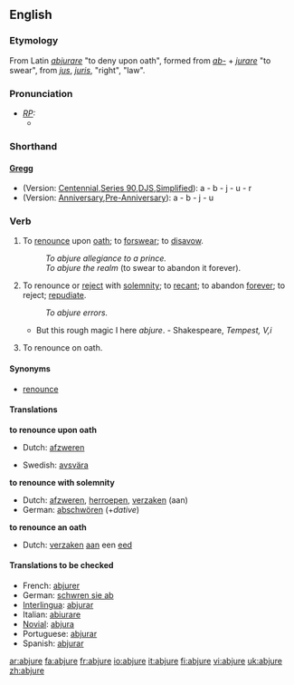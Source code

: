 ==English==
===Etymology===
From Latin ''[[abjurare]]'' "to deny upon oath", formed from ''[[ab-]]'' + ''[[jurare]]'' "to swear", from ''[[jus]]'', ''[[juris]]'', "right", "law".

===Pronunciation===
* ''[[RP]]:''
** {{IPA| /əbˈdʒʊə/}}

===Shorthand===
====[http://en.wikipedia.org/wiki/Gregg_Shorthand Gregg]====
* (Version: [http://en.wikipedia.org/wiki/Gregg_Shorthand#Centennial_Gregg_Shorthand Centennial],[http://en.wikipedia.org/wiki/Gregg_Shorthand#Series_90_Gregg_Shorthand  Series 90],[http://en.wikipedia.org/wiki/Gregg_Shorthand#Diamond_Jubilee_Gregg_Shorthand  DJS],[http://en.wikipedia.org/wiki/Gregg_Shorthand#Simplified_Gregg_Shorthand Simplified]): a - b - j - u - r
* (Version: [http://en.wikipedia.org/wiki/Gregg_Shorthand#Anniversary_Gregg_Shorthand Anniversary],[http://en.wikipedia.org/wiki/Gregg_Shorthand#Pre-Anniversary_Gregg_Shorthand Pre-Anniversary]): a - b - j - u

===Verb===
{{en-verb|abjur|ing}}

# {{transitive}} To [[renounce]] upon [[oath]]; to [[forswear]]; to [[disavow]].
#: ''To abjure allegiance to a prince.''
#: ''To abjure the realm'' (to swear to abandon it forever).
# {{transitive}} To renounce or [[reject]] with [[solemnity]]; to [[recant]]; to abandon [[forever]]; to reject; [[repudiate]].
#: ''To abjure errors.''
#* But this rough magic I here ''abjure''. - Shakespeare, ''Tempest, V,i''
# {{intransitive}} To renounce on oath.

====Synonyms====
*[[renounce]]

====Translations====
'''to renounce upon oath'''
{{top}}
* Dutch: [[afzweren]]
{{mid}}
* Swedish: [[avsvära]]
{{bottom}}

'''to renounce with solemnity'''
{{top}}
* Dutch: [[afzweren]], [[herroepen]], [[verzaken]] (aan)
*German: [[abschwören]] (+''dative'')
{{mid}}
{{bottom}}

'''to renounce an oath'''
{{top}}
* Dutch: [[verzaken]] [[aan]] een [[eed]]
{{mid}}
{{bottom}}

====Translations to be checked====
*French: [[abjurer]]
*German: [[schwren sie ab]]
*[[Interlingua]]: [[abjurar]]
*Italian: [[abiurare]]
*[[Novial]]: [[abjura]]
*Portuguese: [[abjurar]]
*Spanish: [[abjurar]]

[[ar:abjure]]
[[fa:abjure]]
[[fr:abjure]]
[[io:abjure]]
[[it:abjure]]
[[fi:abjure]]
[[vi:abjure]]
[[uk:abjure]]
[[zh:abjure]]